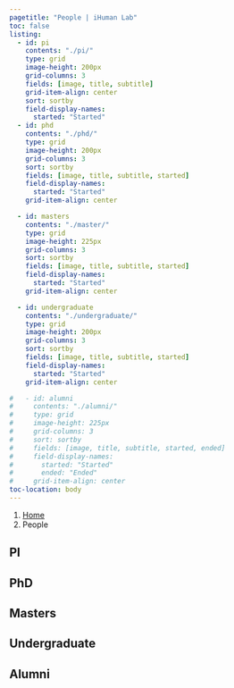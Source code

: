 ```yaml
---
pagetitle: "People | iHuman Lab"
toc: false
listing:
  - id: pi
    contents: "./pi/"
    type: grid
    image-height: 200px
    grid-columns: 3
    fields: [image, title, subtitle]
    grid-item-align: center
    sort: sortby
    field-display-names:
      started: "Started"
  - id: phd
    contents: "./phd/"
    type: grid
    image-height: 200px
    grid-columns: 3
    sort: sortby
    fields: [image, title, subtitle, started]
    field-display-names:
      started: "Started"
    grid-item-align: center

  - id: masters
    contents: "./master/"
    type: grid
    image-height: 225px
    grid-columns: 3
    sort: sortby
    fields: [image, title, subtitle, started]
    field-display-names:
      started: "Started"
    grid-item-align: center

  - id: undergraduate
    contents: "./undergraduate/"
    type: grid
    image-height: 200px
    grid-columns: 3
    sort: sortby
    fields: [image, title, subtitle, started]
    field-display-names:
      started: "Started"
    grid-item-align: center

#   - id: alumni
#     contents: "./alumni/"
#     type: grid
#     image-height: 225px
#     grid-columns: 3
#     sort: sortby
#     fields: [image, title, subtitle, started, ended]
#     field-display-names:
#       started: "Started"
#       ended: "Ended"
#     grid-item-align: center
toc-location: body
---
```


```{=html}
<nav aria-label="breadcrumb">
  <ol class="breadcrumb">
    <li class="breadcrumb-item"><a href="index.html">Home</a></li>
    <li class="breadcrumb-item active" aria-current="page">People</li>
  </ol>
</nav>
```

## PI

:::{#pi}
:::

## PhD

:::{#phd}
:::

## Masters

:::{#masters}
:::

## Undergraduate

:::{#undergraduate}
:::

## Alumni

:::{#alumni}
:::